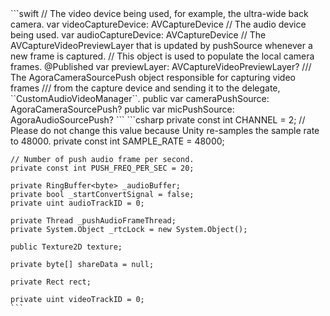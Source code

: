 <PlatformWrapper platform="ios">
    ```swift
    // The video device being used, for example, the ultra-wide back camera.
    var videoCaptureDevice: AVCaptureDevice
    // The audio device being used.
    var audioCaptureDevice: AVCaptureDevice
    // The AVCaptureVideoPreviewLayer that is updated by pushSource whenever a new frame is captured.
    // This object is used to populate the local camera frames.
    @Published var previewLayer: AVCaptureVideoPreviewLayer?
    /// The AgoraCameraSourcePush object responsible for capturing video frames
    /// from the capture device and sending it to the delegate, ``CustomAudioVideoManager``.
    public var cameraPushSource: AgoraCameraSourcePush?
    public var micPushSource: AgoraAudioSourcePush?
    ```
</PlatformWrapper>
<PlatformWrapper platform = "unity">
    ```csharp
    private const int CHANNEL = 2;
    // Please do not change this value because Unity re-samples the sample rate to 48000.
    private const int SAMPLE_RATE = 48000;

    // Number of push audio frame per second.
    private const int PUSH_FREQ_PER_SEC = 20;

    private RingBuffer<byte> _audioBuffer;
    private bool _startConvertSignal = false;
    private uint audioTrackID = 0;

    private Thread _pushAudioFrameThread;
    private System.Object _rtcLock = new System.Object();

    public Texture2D texture;

    private byte[] shareData = null;

    private Rect rect;

    private uint videoTrackID = 0;
    ```
</PlatformWrapper>
